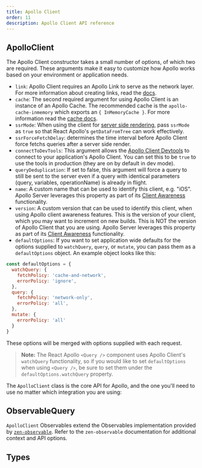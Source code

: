 ```yaml
---
title: Apollo Client
order: 11
description: Apollo Client API reference
---
```


## ApolloClient

The Apollo Client constructor takes a small number of options, of which two are required. These arguments make it easy to customize how Apollo works based on your environment or application needs.

- `link`: Apollo Client requires an Apollo Link to serve as the network layer. For more information about creating links, read the [docs](https://www.apollographql.com/docs/link).
- `cache`: The second required argument for using Apollo Client is an instance of an Apollo Cache. The recommended cache is the `apollo-cache-inmemory` which exports an `{ InMemoryCache }`. For more information read the [cache docs](/v2.4/advanced/caching/).
- `ssrMode`: When using the client for [server side rendering](/v2.4/features/server-side-rendering/), pass `ssrMode` as `true` so that React Apollo's `getDataFromTree` can work effectively.
- `ssrForceFetchDelay`: determines the time interval before Apollo Client force fetchs queries after a server side render.
- `connectToDevTools`: This argument allows the [Apollo Client Devtools](/v2.4/features/developer-tooling/) to connect to your application's Apollo Client. You can set this to be `true` to use the tools in production (they are on by default in dev mode).
- `queryDeduplication`: If set to false, this argument will force a query to still be sent to the server even if a query with identical parameters (query, variables, operationName) is already in flight.
- `name`: A custom name that can be used to identify this client, e.g. "iOS". Apollo Server leverages this property as part of its [Client Awareness](https://www.apollographql.com/docs/apollo-server/features/metrics/#client-awareness) functionality.
- `version`: A custom version that can be used to identify this client, when using Apollo client awareness features. This is the version of your client, which you may want to increment on new builds. This is NOT the version of Apollo Client that you are using. Apollo Server leverages this property as part of its [Client Awareness](https://www.apollographql.com/docs/apollo-server/features/metrics/#client-awareness) functionality.
- `defaultOptions`: If you want to set application wide defaults for the options supplied to `watchQuery`, `query`, or `mutate`, you can pass them as a `defaultOptions` object. An example object looks like this:

```js
const defaultOptions = {
  watchQuery: {
    fetchPolicy: 'cache-and-network',
    errorPolicy: 'ignore',
  },
  query: {
    fetchPolicy: 'network-only',
    errorPolicy: 'all',
  },
  mutate: {
    errorPolicy: 'all'
  }
}
```

These options will be merged with options supplied with each request.

> **Note:** The React Apollo `<Query />` component uses Apollo Client's `watchQuery` functionality, so if you would like to set `defaultOptions` when using `<Query />`, be sure to set them under the `defaultOptions.watchQuery` property.

The `ApolloClient` class is the core API for Apollo, and the one you'll need to use no matter which integration you are using:


<TypescriptApiBox name="ApolloClient.constructor" />
<TypescriptApiBox name="ApolloClient.watchQuery" />
<TypescriptApiBox name="ApolloClient.query" />
<TypescriptApiBox name="ApolloClient.mutate" />
<TypescriptApiBox name="ApolloClient.subscribe" />
<TypescriptApiBox name="ApolloClient.readQuery" />
<TypescriptApiBox name="ApolloClient.readFragment" />
<TypescriptApiBox name="ApolloClient.writeQuery" />
<TypescriptApiBox name="ApolloClient.writeFragment" />
<TypescriptApiBox name="ApolloClient.resetStore" />
<TypescriptApiBox name="ApolloClient.onResetStore" />
<TypescriptApiBox name="ApolloClient.clearStore" />
<TypescriptApiBox name="ApolloClient.onClearStore" />
<TypescriptApiBox name="ApolloClient.stop" />
<TypescriptApiBox name="ApolloClient.reFetchObservableQueries" />

## ObservableQuery

`ApolloClient` Observables extend the Observables implementation provided by [`zen-observable`](https://github.com/zenparsing/zen-observable). Refer to the `zen-observable` documentation for additional context and API options.

<TypescriptApiBox name="ObservableQuery.variables" />
<TypescriptApiBox name="ObservableQuery.result" />
<TypescriptApiBox name="ObservableQuery.getCurrentResult" />
<TypescriptApiBox name="ObservableQuery.refetch" />
<TypescriptApiBox name="ObservableQuery.setOptions" />
<TypescriptApiBox name="ObservableQuery.setVariables" />
<TypescriptApiBox name="ObservableQuery.fetchMore" />
<TypescriptApiBox name="ObservableQuery.updateQuery" />
<TypescriptApiBox name="ObservableQuery.startPolling" />
<TypescriptApiBox name="ObservableQuery.stopPolling" />
<TypescriptApiBox name="ObservableQuery.subscribeToMore" />

## Types

<TypescriptApiBox name="ApolloClientOptions" />
<TypescriptApiBox name="DefaultOptions" />
<TypescriptApiBox name="NetworkStatus" />
<TypescriptApiBox name="ApolloQueryResult" />
<TypescriptApiBox name="ApolloCurrentQueryResult" />
